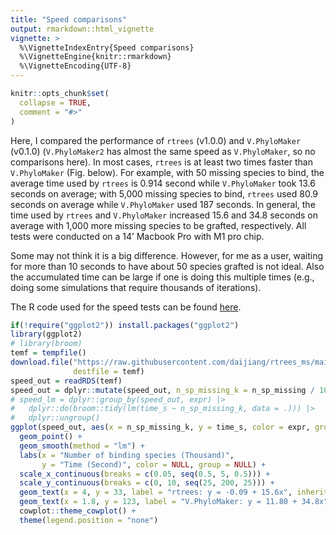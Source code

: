 ```yaml
---
title: "Speed comparisons"
output: rmarkdown::html_vignette
vignette: >
  %\VignetteIndexEntry{Speed comparisons}
  %\VignetteEngine{knitr::rmarkdown}
  %\VignetteEncoding{UTF-8}
---
```


```r
knitr::opts_chunk$set(
  collapse = TRUE,
  comment = "#>"
)
```

Here, I compared the performance of `rtrees` (v1.0.0) and `V.PhyloMaker` (v0.1.0) (`V.PhyloMaker2` has almost the same speed as `V.PhyloMaker`, so no comparisons here). In most cases, `rtrees` is at least two times faster than `V.PhyloMaker` (Fig. below). For example, with 50 missing species to bind, the average time used by `rtrees` is 0.914 second while `V.PhyloMaker` took 13.6 seconds on average; with 5,000 missing species to bind, `rtrees` used 80.9 seconds on average while `V.PhyloMaker` used 187 seconds. In general, the time used by `rtrees` and `V.PhyloMaker` increased 15.6 and 34.8 seconds on average with 1,000 more missing species to be grafted, respectively. All tests were conducted on a 14' Macbook Pro with M1 pro chip.

Some may not think it is a big difference. However, for me as a user, waiting for more than 10 seconds to have about 50 species grafted is not ideal. Also the accumulated time can be large if one is doing this multiple times (e.g., doing some simulations that require thousands of iterations).

The R code used for the speed tests can be found [here](https://github.com/daijiang/rtrees_ms/blob/main/Rcode/speed_test.R).


```r
if(!require("ggplot2")) install.packages("ggplot2")
library(ggplot2)
# library(broom)
temf = tempfile()
download.file("https://raw.githubusercontent.com/daijiang/rtrees_ms/main/Data/rtrees_speed_out.rds", 
              destfile = temf)
speed_out = readRDS(temf)
speed_out = dplyr::mutate(speed_out, n_sp_missing_k = n_sp_missing / 1000, time_s = time/1e9)
# speed_lm = dplyr::group_by(speed_out, expr) |> 
#   dplyr::do(broom::tidy(lm(time_s ~ n_sp_missing_k, data = .))) |> 
#   dplyr::ungroup()
ggplot(speed_out, aes(x = n_sp_missing_k, y = time_s, color = expr, group = expr)) +
  geom_point() +
  geom_smooth(method = "lm") +
  labs(x = "Number of binding species (Thousand)",
       y = "Time (Second)", color = NULL, group = NULL) +
  scale_x_continuous(breaks = c(0.05, seq(0.5, 5, 0.5))) +
  scale_y_continuous(breaks = c(0, 10, seq(25, 200, 25))) +
  geom_text(x = 4, y = 33, label = "rtrees: y = -0.09 + 15.6x", inherit.aes = FALSE, color = "#F8766D") +
  geom_text(x = 1.8, y = 123, label = "V.PhyloMaker: y = 11.80 + 34.8x", inherit.aes = FALSE, color = "#00BFC4") +
  cowplot::theme_cowplot() +
  theme(legend.position = "none") 
```

